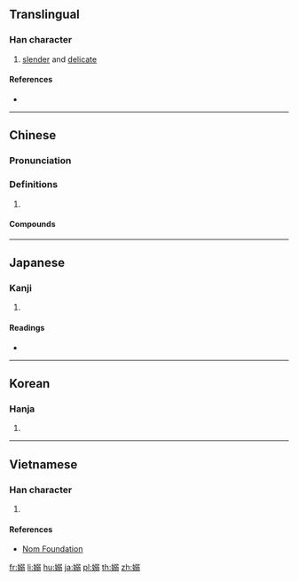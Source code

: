 {{also|嬝}}
==Translingual==

===Han character===
{{Han char|rn=38|rad=女|as=10|sn=13|four=47427|canj=VNMM|ids=⿰女弱}}

# [[slender]] and [[delicate]]

====References====
* {{Han ref|kx=0269.050|dkj=06614|dj=0536.170|hdz=21074.090|uh=5ACB|ud=23243|bh=DCF5|bd=56565}}

----

==Chinese==
{{zh-forms}}

===Pronunciation===
{{zh-pron
|m=niǎo
|c=niu5,niu1
|mc=y
|oc=y
|cat=
}}

===Definitions===
{{zh-hanzi}}

# {{rfdef|zh}}

====Compounds====
{{zh-der|姌嫋|嫋娜|嫋嫋|嫋嫋娉娉|嫋嫋娜娜|嫋嫋婷婷|嬌嫋不勝|餘音嫋嫋}}

----

==Japanese==

===Kanji===
{{ja-kanji|grade=|rs=女10}}

# {{defn|lang=ja|sort=女10}}

====Readings====
* {{ja-readings|on=[[じょう]] (jō), [[じゃく]] (jaku), [[でき]] (deki)|kun=[[たおやか]] (taoyaka), [[しなやか]] (shinayaka)}}

----

==Korean==

===Hanja===
{{ko-hanja|hangeul=[[뇨]], [[야]]|rv=nyo, ya|mr=nyo, ya}}

# {{defn|lang=ko|sort=女10}}

----

==Vietnamese==

===Han character===
{{vi-readings|rs=女10|hanviet=niễu}}

# {{defn|lang=vi|sort=女10}}

====References====
* [http://nomfoundation.org/common/nom_details.php?codepoint=5acb Nom Foundation]

[[fr:嫋]]
[[li:嫋]]
[[hu:嫋]]
[[ja:嫋]]
[[pl:嫋]]
[[th:嫋]]
[[zh:嫋]]